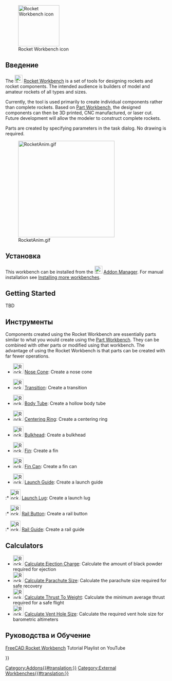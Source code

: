<languages/>

[[File:RocketWorkbench.svg|thumb|128px|Rocket Workbench icon]]

{{TOCright}}

==Введение== 

The [[File:RocketWorkbench.svg|24px]] [[Rocket_Workbench|Rocket Workbench]] is a set of tools for designing rockets and rocket components. The intended audience is builders of model and amateur rockets of all types and sizes.

Currently, the tool is used primarily to create individual components rather than complete rockets. Based on [[Part_Workbench|Part Workbench]], the designed components can then be 3D printed, CNC manufactured, or laser cut. Future development will allow the modeler to construct complete rockets.

Parts are created by specifying parameters in the task dialog. No drawing is required.

[[File:RocketAnim.gif|300px]]

== Установка ==

This workbench can be installed from the [[Image:Std_AddonMgr.svg|24px]] [[Std_AddonMgr|Addon Manager]]. For manual installation see [[Installing_more_workbenches|Installing more workbenches]].

== Getting Started ==

TBD

== Инструменты ==

Components created using the Rocket Workbench are essentially parts similar to what you would create using the [[Part_Workbench|Part Workbench]]. They can be combined with other parts or modified using that workbench. The advantage of using the Rocket Workbench is that parts can be created with far fewer operations.

* [[Image:Rocket_NoseCone.svg|32px]] [[Rocket_NoseCone|Nose Cone]]: Create a nose cone

* [[Image:Rocket_Transition.svg|32px]] [[Rocket_Transition|Transition]]: Create a transition

* [[Image:Rocket_BodyTube.svg|32px]] [[Rocket_BodyTube|Body Tube]]: Create a hollow body tube

* [[Image:Rocket_CenteringRing.svg|32px]] [[Rocket_CenteringRing|Centering Ring]]: Create a centering ring

* [[Image:Rocket_Bulkhead.svg|32px]] [[Rocket_Bulkhead|Bulkhead]]: Create a bulkhead

* [[Image:Rocket_Fin.svg|32px]] [[Rocket_Fin|Fin]]: Create a fin

* [[Image:Rocket_FinCan.svg|32px]] [[Rocket_FinCan|Fin Can]]: Create a fin can

* [[Image:Rocket_LaunchGuideComposite.png|32px]] [[Rocket_CompLaunchGuide|Launch Guide]]: Create a launch guide

:* [[Image:Rocket_LaunchLug.svg|32px]] [[Rocket_LaunchLug|Launch Lug]]: Create a launch lug

:* [[Image:Rocket_RailButton.svg|32px]] [[Rocket_RailButton|Rail Button]]: Create a rail button

:* [[Image:Rocket_RailGuide.svg|32px]] [[Rocket_RailGuide|Rail Guide]]: Create a rail guide

== Calculators ==

* [[Image:Rocket_Calculator.svg|32px]] [[Rocket_Ejection_Charge_Calculator|Calculate Ejection Charge]]: Calculate the amount of black powder required for ejection
* [[Image:Rocket_Calculator.svg|32px]] [[Rocket_Parachute_Size_Calculator|Calculate Parachute Size]]: Calculate the parachute size required for safe recovery
* [[Image:Rocket_Calculator.svg|32px]] [[Rocket_Thrust_To_Weight_Calculator|Calculate Thrust To Weight]]: Calculate the minimum average thrust required for a safe flight
* [[Image:Rocket_Calculator.svg|32px]] [[Rocket_Vent_Hole_Size_Calculator|Calculate Vent Hole Size]]: Calculate the required vent hole size for barometric altimeters

== Руководства и Обучение ==

[https://youtube.com/playlist?list=PLIk8AsRj-ngQRr6uLD3DDJTBrLhJfF7eI FreeCAD Rocket Workbench] Tutorial Playlist on YouTube


{{Userdocnavi{{#translation:}}}}
[[Category:Addons{{#translation:}}]]
[[Category:External Workbenches{{#translation:}}]]